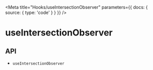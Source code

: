 

<Meta
  title="Hooks/useIntersectionObserver"
  parameters={{
    docs: {
      source: {
        type: 'code'
      }
    }
  }}
/>

# useIntersectionObserver

<Description name="useIntersectionObserver" />

<Canvas>
  <Story story={stories.Demo} name="Demo" />
</Canvas>

## API

<ul>
  <li>
    <LinkTo kind="hooks-api-useIntersectionObserver" story="page">
      <code>useIntersectionObserver</code>
    </LinkTo>
  </li>
</ul>

